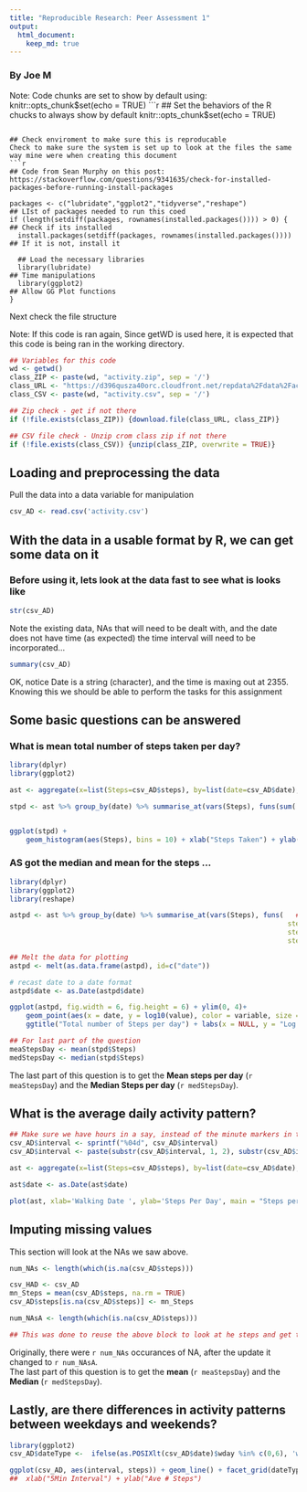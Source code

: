 ---
title: "Reproducible Research: Peer Assessment 1"
output: 
  html_document:
    keep_md: true
---
### By Joe M

Note: Code chunks are set to show by default using: knitr::opts_chunk$set(echo = TRUE)
```{r set_Options,echo = FALSE}
  ## Set the behaviors of the R chucks to always show by default
  knitr::opts_chunk$set(echo = TRUE)
```

## Check enviroment to make sure this is reproducable
Check to make sure the system is set up to look at the files the same way mine were when creating this document
```{r set_Packages}
## Code from Sean Murphy on this post: https://stackoverflow.com/questions/9341635/check-for-installed-packages-before-running-install-packages

packages <- c("lubridate","ggplot2","tidyverse","reshape")                        ## LIst of packages needed to run this coed
if (length(setdiff(packages, rownames(installed.packages()))) > 0) {              ## Check if its installed
  install.packages(setdiff(packages, rownames(installed.packages())))             ## If it is not, install it  
  
  ## Load the necessary libraries
  library(lubridate)                                                              ## Time manipulations
  library(ggplot2)                                                                ## Allow GG Plot functions
}
```

Next check the file structure

Note: If this code is ran again, Since getWD is used here, it is expected that this code is being ran in the working directory.
```{r set_Enviroment}
## Variables for this code 
wd <- getwd()                                                                     ## Set Working location 
class_ZIP <- paste(wd, "activity.zip", sep = '/')                                 ## Create Zip File string
class_URL <- "https://d396qusza40orc.cloudfront.net/repdata%2Fdata%2Factivity.zip" # Class zip location
class_CSV <- paste(wd, "activity.csv", sep = '/')                                 ## Create CSV File string

## Zip check - get if not there
if (!file.exists(class_ZIP)) {download.file(class_URL, class_ZIP)}                ## If file does not exist, retrieve it

## CSV file check - Unzip crom class zip if not there
if (!file.exists(class_CSV)) {unzip(class_ZIP, overwrite = TRUE)}                 ## If file does not exist, retrieve it

```

## Loading and preprocessing the data

Pull the data into a data variable for manipulation
```{r get_ActivityData}
csv_AD <- read.csv('activity.csv')                                                ## pull data from file for use 
```

## With the data in a usable format by R, we can get some data on it 
### Before using it, lets look at the data fast to see what is looks like
```{r get_DataReveiw}
str(csv_AD)
```

Note the existing data, NAs that will need to be dealt with, and the date does not have time (as expected) 
the time interval will need to be incorporated...

```{r get_DataSummary}
summary(csv_AD)
```
OK, notice Date is a string (character), and the time is maxing out at 2355. 
Knowing this we should be able to perform the tasks for this assignment

## Some basic questions can be answered

### What is mean total number of steps taken per day?

```{r get_AvgStepsADay}
library(dplyr)
library(ggplot2) 

ast <- aggregate(x=list(Steps=csv_AD$steps), by=list(date=csv_AD$date), FUN=mean, na.rm=TRUE)

stpd <- ast %>% group_by(date) %>% summarise_at(vars(Steps), funs(sum(., na.rm=TRUE)))


ggplot(stpd) +
    geom_histogram(aes(Steps), bins = 10) + xlab("Steps Taken") + ylab("Count of Occurences") + ggtitle("Total number of steps taken each day")

```

### AS got the median and mean for the steps ...
```{r get_mmspd}
library(dplyr)
library(ggplot2) 
library(reshape)

astpd <- ast %>% group_by(date) %>% summarise_at(vars(Steps), funs(   ## Needed to pull median and mean stats
                                                                    steps.sum = sum(., na.rm=TRUE),
                                                                    steps.mean = mean(., na.rm=TRUE),
                                                                    steps.median = median(., na.rm=TRUE),))

## Melt the data for plotting
astpd <- melt(as.data.frame(astpd), id=c("date"))

# recast date to a date format
astpd$date <- as.Date(astpd$date)

ggplot(astpd, fig.width = 6, fig.height = 6) + ylim(0, 4)+
    geom_point(aes(x = date, y = log10(value), color = variable, size = 2)) + 
    ggtitle("Total number of Steps per day") + labs(x = NULL, y = "Log 10 Step Data")

## For last part of the question
meaStepsDay <- mean(stpd$Steps)                                                     ## Get the overall mean                          
medStepsDay <- median(stpd$Steps)                                                   ## Get the overall median
```

The last part of this question is to get the **Mean steps per day** (`r meaStepsDay`) and the **Median Steps per day** (`r medStepsDay`).


## What is the average daily activity pattern?

```{r get_AvgDailyPattern}
## Make sure we have hours in a say, instead of the minute markers in the original file 
csv_AD$interval <- sprintf("%04d", csv_AD$interval)                             ## Create 4 difit Time 
csv_AD$interval <- paste(substr(csv_AD$interval, 1, 2), substr(csv_AD$interval, 3, 4), sep = ":") ## Convert to hour and minutes

ast <- aggregate(x=list(Steps=csv_AD$steps), by=list(date=csv_AD$date), FUN=sum, na.rm=TRUE) ## NAs managed here

ast$date <- as.Date(ast$date)                                                    ## Convert Date, or it causes a problem

plot(ast, xlab='Walking Date ', ylab='Steps Per Day', main = "Steps per day")             ## Plot Steps per date

``` 


## Imputing missing values
This section will look at the NAs we saw above. 

```{r st}
num_NAs <- length(which(is.na(csv_AD$steps)))                                     ## Pull number of missing values

csv_HAD <- csv_AD                                                                 ## Place existing data into a holder 
mn_Steps = mean(csv_AD$steps, na.rm = TRUE)                                       ## Pull the mean number of steps  
csv_AD$steps[is.na(csv_AD$steps)] <- mn_Steps                                     ## Replace null with the mean steps

num_NAsA <- length(which(is.na(csv_AD$steps)))                                    ## Pull number of missing values again to compare

## This was done to reuse the above block to look at he steps and get the Median and Mean

```




Originally, there were `r num_NAs` occurances of NA, after the update it changed to `r num_NAsA`.  
The last part of this question is to get the **mean** (`r meaStepsDay`) and the **Median** (`r medStepsDay`).

## **Lastly**, are there differences in activity patterns between weekdays and weekends?
```{r set_WeekDayEnd}
library(ggplot2)                                                                 ## Have to call library in the block to work
csv_AD$dateType <-  ifelse(as.POSIXlt(csv_AD$date)$wday %in% c(0,6), 'weekend', 'weekday')   ## New variable

ggplot(csv_AD, aes(interval, steps)) + geom_line() + facet_grid(dateType ~ .) 
##  xlab("5Min Interval") + ylab("Ave # Steps")
```


